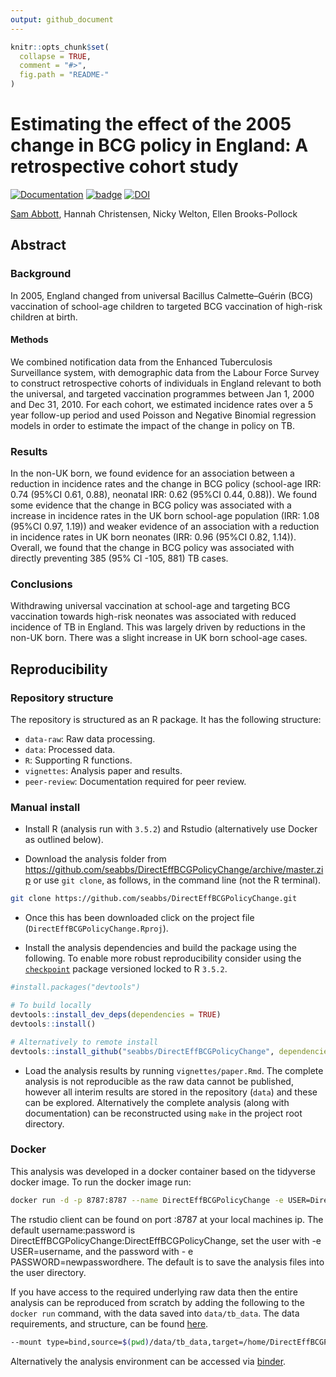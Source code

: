 ```yaml
---
output: github_document
---
```


```r
knitr::opts_chunk$set(
  collapse = TRUE,
  comment = "#>",
  fig.path = "README-"
)
```

# Estimating the effect of the 2005 change in BCG policy in England: A retrospective cohort study

[![Documentation](https://img.shields.io/badge/Documentation-click here!-lightgrey.svg?style=flat)](https://www.samabbott.co.uk/DirectEffBCGPolicyChange)
[![badge](https://img.shields.io/badge/Launch-Analysis-lightblue.svg)](https://mybinder.org/v2/gh/seabbs/DirectEffBCGPolicyChange/master?urlpath=rstudio)
[![DOI](https://zenodo.org/badge/173767331.svg)](https://zenodo.org/badge/latestdoi/173767331)

[Sam Abbott](https://www.samabbott.co.uk), Hannah Christensen, Nicky Welton, Ellen Brooks-Pollock

## Abstract 

### Background

In 2005, England changed from universal Bacillus Calmette–Guérin (BCG) vaccination of school-age children to targeted BCG vaccination of high-risk children at birth.

#### Methods

We combined notification data from the Enhanced Tuberculosis Surveillance system, with demographic data from the Labour Force Survey to construct retrospective cohorts of individuals in England relevant to both the universal, and targeted vaccination programmes between Jan 1, 2000 and Dec 31, 2010. For each cohort, we estimated incidence rates over a 5 year follow-up period and used Poisson and Negative Binomial regression models in order to estimate the impact of the change in policy on TB.

### Results 

In the non-UK born, we found evidence for an association between a reduction in incidence rates and the change in BCG policy (school-age IRR: 0.74 (95%CI 0.61, 0.88), neonatal IRR: 0.62 (95%CI 0.44, 0.88)). We found some evidence that the change in BCG policy was associated with a increase in incidence rates in the UK born school-age population (IRR: 1.08 (95%CI 0.97, 1.19)) and weaker evidence of an association with a reduction in incidence rates in UK born neonates (IRR: 0.96 (95%CI 0.82, 1.14)). Overall, we found that the change in BCG policy was associated with directly preventing 385 (95% CI -105, 881) TB cases.

### Conclusions

Withdrawing universal vaccination at school-age and targeting BCG vaccination towards high-risk neonates was associated with reduced incidence of TB in England. This was largely driven by reductions in the non-UK born. There was a slight increase in UK born school-age cases. 

## Reproducibility

### Repository structure

The repository is structured as an R package. It has the following structure:

- `data-raw`: Raw data processing.
- `data`: Processed data.
- `R`: Supporting R functions.
- `vignettes`: Analysis paper and results.
- `peer-review`: Documentation required for peer review.

### Manual install

- Install R (analysis run with `3.5.2`) and Rstudio (alternatively use Docker as outlined below).

- Download the analysis folder from [https://github.com/seabbs/DirectEffBCGPolicyChange/archive/master.zip](https://github.com/seabbs/DirectEffBCGPolicyChange/archive/master.zip) or use `git clone`, as follows, in the command line (not the R terminal).

```bash
git clone https://github.com/seabbs/DirectEffBCGPolicyChange.git
```

- Once this has been downloaded click on the project file (`DirectEffBCGPolicyChange.Rproj`).

- Install the analysis dependencies and build the package using the following. To enable more robust reproducibility consider using the [`checkpoint`](https://cran.r-project.org/web/packages/checkpoint/index.html) package versioned locked to R `3.5.2`.

```r

#install.packages("devtools")

# To build locally
devtools::install_dev_deps(dependencies = TRUE)
devtools::install()

# Alternatively to remote install
devtools::install_github("seabbs/DirectEffBCGPolicyChange", dependencies = TRUE)
```

- Load the analysis results by running `vignettes/paper.Rmd`. The complete analysis is not reproducible as the raw data cannot be published, however all interim results are stored in the repository (`data`) and these can be explored. Alternatively the complete analysis (along with documentation) can be reconstructed using `make` in the project root directory. 

### Docker

This analysis was developed in a docker container based on the tidyverse docker image. To run the docker image run:

```bash
docker run -d -p 8787:8787 --name DirectEffBCGPolicyChange -e USER=DirectEffBCGPolicyChange -e PASSWORD=DirectEffBCGPolicyChange seabbs/directeffbcgpolicychange
```

The rstudio client can be found on port :8787 at your local machines ip. The default username:password is DirectEffBCGPolicyChange:DirectEffBCGPolicyChange, set the user with -e USER=username, and the password with - e PASSWORD=newpasswordhere. The default is to save the analysis files into the user directory.

If you have access to the required underlying raw data then the entire analysis can be reproduced from scratch by adding the following to the `docker run` command, with the data saved into `data/tb_data`. The data requirements, and structure, can be found [here](https://www.samabbott.co.uk/tbinenglanddataclean/).

```bash
--mount type=bind,source=$(pwd)/data/tb_data,target=/home/DirectEffBCGPolicyChange/data/tb_data
```

Alternatively the analysis environment can be accessed via [binder](https://mybinder.org/v2/gh/seabbs/DirectEffBCGPolicyChange/master?urlpath=rstudio).